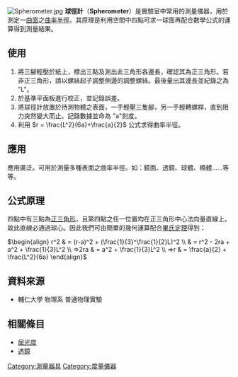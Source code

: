 [[File:Spherometer.jpg|thumb]]
'''球徑計'''（'''Spherometer'''）是實驗室中常用的測量儀器，用於測定一[[曲面|曲面]]之[[曲率半徑|曲率半徑]]。其原理是利用空間中四點可求一球面再配合數學公式的運算得到測量結果。

==使用==
#將三腳輕壓於紙上，標出三點及測出此三角形各邊長，確認其為正三角形。若非正三角形，請以螺絲起子調整側邊的調整螺絲。最後量出其邊長並紀錄之為 "L"。
#於基準平面板進行校正，並記錄誤差。
#將球徑計放置於待測物體之表面，一手輕壓三隻腳，另一手輕轉螺桿，直到阻力突然變大而止。記錄數據並命為 "a"刻度。
#利用 <math>r = \frac{L^2}{6a}+\frac{a}{2}</math> 公式求得曲率半徑。

==應用==
應用廣泛。可用於測量多種表面之曲率半徑。如：鏡面、透鏡、球體、橢體......等等。

==公式原理==
四點中有三點為[[正三角形|正三角形]]，且第四點之任一位置均在正三角形中心法向量直線上。故此直線必通過球心。因此我們可由簡單的幾何運算配合[[畢氏定理|畢氏定理]]得到：

<math>
\begin{align}
r^2 & = (r-a)^2 + (\frac{1}{3}^\frac{1}{2}L)^2 \\
& = r^2 - 2ra + a^2 + \frac{1}{3}L^2 \\
=>2ra & = a^2 + \frac{1}{3}L^2 \\
=>r & = \frac{a}{2} + \frac{L^2}{6a}
\end{align}
</math>

==資料來源==
* 輔仁大學 物理系 普通物理實驗

==相關條目==
*[[屈光度|屈光度]]
*[[透鏡|透鏡]]

{{測量和校準工具}}
[[Category:測量器具|Category:測量器具]]
[[Category:度量儀器|Category:度量儀器]]